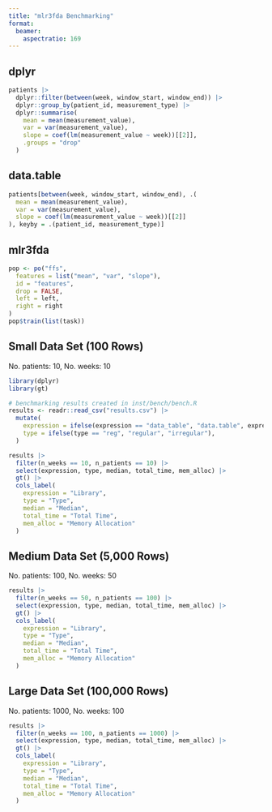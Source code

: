 ```yaml
---
title: "mlr3fda Benchmarking"
format:
  beamer:
    aspectratio: 169
---
```


## dplyr

```r
patients |>
  dplyr::filter(between(week, window_start, window_end)) |>
  dplyr::group_by(patient_id, measurement_type) |>
  dplyr::summarise(
    mean = mean(measurement_value),
    var = var(measurement_value),
    slope = coef(lm(measurement_value ~ week))[[2]],
    .groups = "drop"
  )
```

## data.table

```r
patients[between(week, window_start, window_end), .(
  mean = mean(measurement_value),
  var = var(measurement_value),
  slope = coef(lm(measurement_value ~ week))[[2]]
), keyby = .(patient_id, measurement_type)]
```

## mlr3fda

```r
pop <- po("ffs",
  features = list("mean", "var", "slope"),
  id = "features",
  drop = FALSE,
  left = left,
  right = right
)
pop$train(list(task))
```

## Small Data Set (100 Rows)

No. patients: 10, No. weeks: 10

```r
library(dplyr)
library(gt)

# benchmarking results created in inst/bench/bench.R
results <- readr::read_csv("results.csv") |>
  mutate(
    expression = ifelse(expression == "data_table", "data.table", expression),
    type = ifelse(type == "reg", "regular", "irregular"),
  )

results |>
  filter(n_weeks == 10, n_patients == 10) |>
  select(expression, type, median, total_time, mem_alloc) |>
  gt() |>
  cols_label(
    expression = "Library",
    type = "Type",
    median = "Median",
    total_time = "Total Time",
    mem_alloc = "Memory Allocation"
  )
```

## Medium Data Set (5,000 Rows)

No. patients: 100, No. weeks: 50

```r
results |>
  filter(n_weeks == 50, n_patients == 100) |>
  select(expression, type, median, total_time, mem_alloc) |>
  gt() |>
  cols_label(
    expression = "Library",
    type = "Type",
    median = "Median",
    total_time = "Total Time",
    mem_alloc = "Memory Allocation"
  )
```

## Large Data Set (100,000 Rows)

No. patients: 1000, No. weeks: 100

```r
results |>
  filter(n_weeks == 100, n_patients == 1000) |>
  select(expression, type, median, total_time, mem_alloc) |>
  gt() |>
  cols_label(
    expression = "Library",
    type = "Type",
    median = "Median",
    total_time = "Total Time",
    mem_alloc = "Memory Allocation"
  )
```
